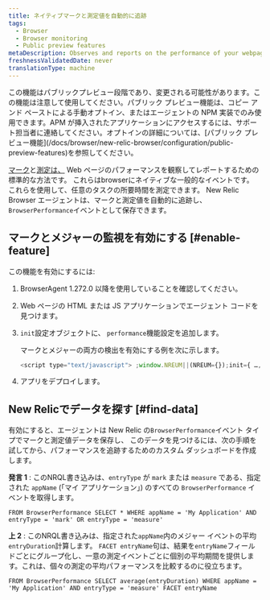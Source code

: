 ```yaml
---
title: ネイティブマークと測定値を自動的に追跡
tags:
  - Browser
  - Browser monitoring
  - Public preview features
metaDescription: Observes and reports on the performance of your webpages by automatically tracking native marks and measures.
freshnessValidatedDate: never
translationType: machine
---
```


<Callout variant="important">
  この機能はパブリックプレビュー段階であり、変更される可能性があります。この機能は注意して使用してください。パブリック プレビュー機能は、コピー アンド ペーストによる手動オプトイン、またはエージェントの NPM 実装でのみ使用できます。APM が挿入されたアプリケーションにアクセスするには、サポート担当者に連絡してください。オプトインの詳細については、[パブリック プレビュー機能](/docs/browser/new-relic-browser/configuration/public-preview-features)を参照してください。
</Callout>

[マーク](https://developer.mozilla.org/en-US/docs/Web/API/Performance/mark)と[測定は、](https://developer.mozilla.org/en-US/docs/Web/API/Performance/measure) Web ページのパフォーマンスを観察してレポートするための標準的な方法です。 これらはbrowserにネイティブな一般的なイベントです。 これらを使用して、任意のタスクの所要時間を測定できます。 New Relic Browser エージェントは、マークと測定値を自動的に追跡し、 `BrowserPerformance`イベントとして保存できます。

## マークとメジャーの監視を有効にする [#enable-feature]

この機能を有効にするには:

1. BrowserAgent 1.272.0 以降を使用していることを確認してください。

2. Web ページの HTML または JS アプリケーションでエージェント コードを見つけます。

3. `init`設定オブジェクトに、 `performance`機能設定を追加します。

   マークとメジャーの両方の検出を有効にする例を次に示します。

   ```js
   <script type="text/javascript"> ;window.NREUM||(NREUM={});init={ …, performance: {capture_marks: true, capture_measures: true} }:
   ```

4. アプリをデプロイします。

## New Relicでデータを探す [#find-data]

有効にすると、エージェントは New Relic の`BrowserPerformance`イベント タイプでマークと測定値データを保存し、 このデータを見つけるには、次の手順を試してから、パフォーマンスを追跡するためのカスタム ダッシュボードを作成します。

**発言 1** : このNRQL書き込みは、`entryType` が `mark` または `measure` である、指定された `appName` (「マイ アプリケーション」) のすべての `BrowserPerformance` イベントを取得します。

```nrql
FROM BrowserPerformance SELECT * WHERE appName = 'My Application' AND entryType = 'mark' OR entryType = 'measure'
```

**上 2** : このNRQL書き込みは、指定された`appName`内のメジャー イベントの平均`entryDuration`計算します。 `FACET entryName`句は、結果を`entryName`フィールドごとにグループ化し、一意の測定イベントごとに個別の平均期間を提供します。これは、個々の測定の平均パフォーマンスを比較するのに役立ちます。

```nrql
FROM BrowserPerformance SELECT average(entryDuration) WHERE appName = 'My Application' AND entryType = 'measure' FACET entryName
```